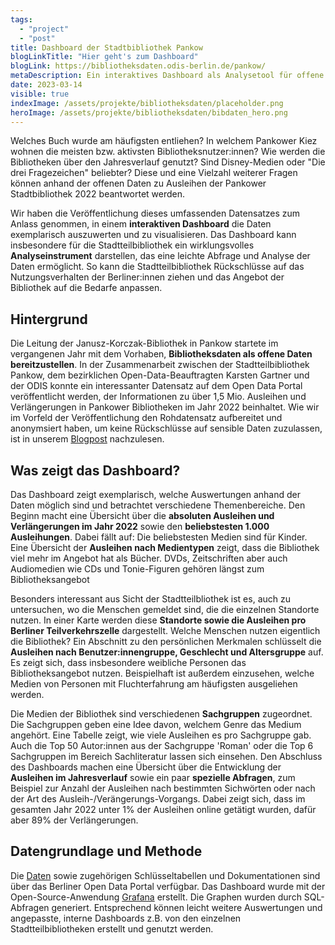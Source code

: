```yaml
---
tags:
  - "project"
  - "post"
title: Dashboard der Stadtbibliothek Pankow
blogLinkTitle: "Hier geht's zum Dashboard"
blogLink: https://bibliotheksdaten.odis-berlin.de/pankow/
metaDescription: Ein interaktives Dashboard als Analysetool für offene Bibliotheksdaten
date: 2023-03-14
visible: true
indexImage: /assets/projekte/bibliotheksdaten/placeholder.png
heroImage: /assets/projekte/bibliotheksdaten/bibdaten_hero.png
---
```


Welches Buch wurde am häufigsten entliehen? In welchem Pankower Kiez wohnen die meisten bzw. aktivsten Bibliotheksnutzer:innen? Wie werden die Bibliotheken über den Jahresverlauf genutzt? Sind Disney-Medien oder "Die drei Fragezeichen" beliebter? Diese und eine Vielzahl weiterer Fragen können anhand der offenen Daten zu Ausleihen der Pankower Stadtbibliothek 2022 beantwortet werden.

Wir haben die Veröffentlichung dieses umfassenden Datensatzes zum Anlass genommen, in einem **interaktiven Dashboard** die Daten exemplarisch auszuwerten und zu visualisieren. Das Dashboard kann insbesondere für die Stadtteilbibliothek ein wirklungsvolles **Analyseinstrument** darstellen, das eine leichte Abfrage und Analyse der Daten ermöglicht. So kann die Stadtteilbibliothek Rückschlüsse auf das Nutzungsverhalten der Berliner:innen ziehen und das Angebot der Bibliothek auf die Bedarfe anpassen.

## Hintergrund

Die Leitung der Janusz-Korczak-Bibliothek in Pankow startete im vergangenen Jahr mit dem Vorhaben, **Bibliotheksdaten als offene Daten bereitzustellen**. In der Zusammenarbeit zwischen der Stadtteilbibliothek Pankow, dem bezirklichen Open-Data-Beauftragten Karsten Gartner und der ODIS konnte ein interessanter Datensatz auf dem Open Data Portal veröffentlicht werden, der Informationen zu über 1,5 Mio. Ausleihen und Verlängerungen in Pankower Bibliotheken im Jahr 2022 beinhaltet. Wie wir im Vorfeld der Veröffentlichung den Rohdatensatz aufbereitet und anonymsiert haben, um keine Rückschlüsse auf sensible Daten zuzulassen, ist in unserem [Blogpost](/aktuelles/2023-03-14-bibliotheksdaten_pankow) nachzulesen.

## Was zeigt das Dashboard?

Das Dashboard zeigt exemplarisch, welche Auswertungen anhand der Daten möglich sind und betrachtet verschiedene Themenbereiche. Den Beginn macht eine Übersicht über die **absoluten Ausleihen und Verlängerungen im Jahr 2022** sowie den **beliebstesten 1.000 Ausleihungen**. Dabei fällt auf: Die beliebstesten Medien sind für Kinder. Eine Übersicht der **Ausleihen nach Medientypen** zeigt, dass die Bibliothek viel mehr im Angebot hat als Bücher. DVDs, Zeitschriften aber auch Audiomedien wie CDs und Tonie-Figuren gehören längst zum Bibliotheksangebot

Besonders interessant aus Sicht der Stadtteilbliothek ist es, auch zu untersuchen, wo die Menschen gemeldet sind, die die einzelnen Standorte nutzen. In einer Karte werden diese **Standorte sowie die Ausleihen pro Berliner Teilverkehrszelle** dargestellt. Welche Menschen nutzen eigentlich die Bibliothek? Ein Abschnitt zu den persönlichen Merkmalen schlüsselt die **Ausleihen nach Benutzer:innengruppe, Geschlecht und Altersgruppe** auf. Es zeigt sich, dass insbesondere weibliche Personen das Bibliotheksangebot nutzen. Beispielhaft ist außerdem einzusehen, welche Medien von Personen mit Fluchterfahrung am häufigsten ausgeliehen werden.

Die Medien der Bibliothek sind verschiedenen **Sachgruppen** zugeordnet. Die Sachgruppen geben eine Idee davon, welchem Genre das Medium angehört. Eine Tabelle zeigt, wie viele Ausleihen es pro Sachgruppe gab. Auch die Top 50 Autor:innen aus der Sachgruppe 'Roman' oder die Top 6 Sachgruppen im Bereich Sachliteratur lassen sich einsehen. Den Abschluss des Dashboards machen eine Übersicht über die Entwicklung der **Ausleihen im Jahresverlauf** sowie ein paar **spezielle Abfragen**, zum Beispiel zur Anzahl der Ausleihen nach bestimmten Sichwörten oder nach der Art des Ausleih-/Verängerungs-Vorgangs. Dabei zeigt sich, dass im gesamten Jahr 2022 unter 1% der Ausleihen online getätigt wurden, dafür aber 89% der Verlängerungen.

## Datengrundlage und Methode

Die [Daten](https://daten.berlin.de/datensaetze/ausleihen-%C3%B6ffentlichen-bibliotheken-pankow-2022) sowie zugehörigen Schlüsseltabellen und Dokumentationen sind über das Berliner Open Data Portal verfügbar.
Das Dashboard wurde mit der Open-Source-Anwendung [Grafana](https://github.com/grafana/grafana) erstellt. Die Graphen wurden durch SQL-Abfragen generiert. Entsprechend können leicht weitere Auswertungen und angepasste, interne Dashboards z.B. von den einzelnen Stadtteilbibliotheken erstellt und genutzt werden.
